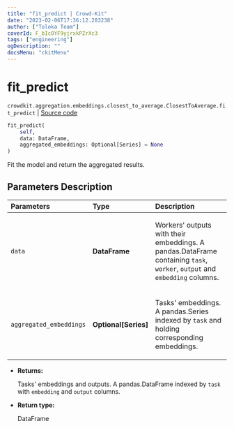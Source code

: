 ```yaml
---
title: "fit_predict | Crowd-Kit"
date: "2023-02-06T17:36:12.283238"
author: ["Toloka Team"]
coverId: F_bIcOYF9yjrxkPZrXc3
tags: ["engineering"]
ogDescription: ""
docsMenu: "ckitMenu"
---
```


# fit_predict
`crowdkit.aggregation.embeddings.closest_to_average.ClosestToAverage.fit_predict` | [Source code](https://github.com/Toloka/crowd-kit/blob/v1.2.0/crowdkit/aggregation/embeddings/closest_to_average.py#L104)

```python
fit_predict(
    self,
    data: DataFrame,
    aggregated_embeddings: Optional[Series] = None
)
```

Fit the model and return the aggregated results.

## Parameters Description

| Parameters | Type | Description |
| :----------| :----| :-----------|
`data`|**DataFrame**|<p>Workers&#x27; outputs with their embeddings. A pandas.DataFrame containing `task`, `worker`, `output` and `embedding` columns.</p>
`aggregated_embeddings`|**Optional\[Series\]**|<p>Tasks&#x27; embeddings. A pandas.Series indexed by `task` and holding corresponding embeddings.</p>

* **Returns:**

  Tasks' embeddings and outputs.
A pandas.DataFrame indexed by `task` with `embedding` and `output` columns.

* **Return type:**

  DataFrame